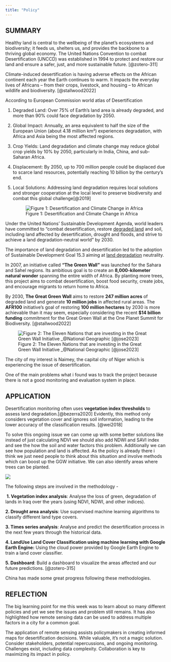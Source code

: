 ```yaml
---
title: "Policy"
---
```


## SUMMARY

Healthy land is central to the wellbeing of the planet's ecosystems and biodiversity; it feeds us, shelters us, and provides the backbone to a thriving global economy. The United Nations Convention to combat Desertification (UNCCD) was established in 1994 to protect and restore our land and ensure a safer, just, and more sustainable future. [@zotero-311]

Climate-induced desertification is having adverse effects on the African continent each year the Earth continues to warm. It impacts the everyday lives of Africans -- from their crops, livestock, and housing -- to African wildlife and biodiversity. [@stallwood2022]

According to European Commission world atlas of Desertification

1.  Degraded Land: Over 75% of Earth's land area is already degraded, and more than 90% could face degradation by 2050.

2.  Global Impact: Annually, an area equivalent to half the size of the European Union (about 4.18 million km²) experiences degradation, with Africa and Asia being the most affected regions.

3.  Crop Yields: Land degradation and climate change may reduce global crop yields by 10% by 2050, particularly in India, China, and sub-Saharan Africa.

4.  Displacement: By 2050, up to 700 million people could be displaced due to scarce land resources, potentially reaching 10 billion by the century's end.

5.  Local Solutions: Addressing land degradation requires local solutions and stronger cooperation at the local level to preserve biodiversity and combat this global challenge[@2019]

    ![Figure 1: Desertification and Climate Change in Africa](images/africa_desertification.png)

Under the United Nations' Sustainable Development Agenda, world leaders have committed to "combat desertification, restore [degraded land](https://phys.org/tags/degraded+land/) and soil, including land affected by desertification, drought and floods, and strive to achieve a land degradation-neutral world" by 2030.

The importance of land degradation and desertification led to the adoption of Sustainable Development Goal 15.3 aiming at [land degradation](https://phys.org/tags/land+degradation/) neutrality.

In 2007, an initiative called **"The Green Wall"** was launched for the Sahara and Sahel regions. Its ambitious goal is to create an **8,000-kilometer natural wonder** spanning the entire width of Africa. By planting more trees, this project aims to combat desertification, boost food security, create jobs, and encourage migrants to return home to Africa.

By 2030, **The Great Green Wall** aims to restore **247 million acres** of degraded land and generate **10 million jobs** in affected rural areas. The **AFR100** initiative's goal of restoring **100 million hectares** by 2030 is more achievable than it may seem, especially considering the recent **\$14 billion funding** commitment for the Great Green Wall at the One Planet Summit for Biodiversity. [@stallwood2022]

![Figure 2: The Eleven Nations that are investing in the Great Green Wall Initiative \_\@National Geographic [@jose2023]](images/A11157-Project-in-depth-The-Great-Green-Wall-Africa-Image-1-1.webp)

The city of my interest is Naimey, the capital city of Niger which is experiencing the issue of desertification.

One of the main problems what i found was to track the project because there is not a good monitoring and evaluation system in place.

## APPLICATION

Desertification monitoring often uses **vegetation index thresholds** to assess land degradation.[@bezerra2020] Evidently, this method only considers vegetation cover and ignores soil information, leading to the lower accuracy of the classification results. [@wei2018]

To solve this ongoing issue we can come up with some better solutions like instead of just calculating NDVI we should also add NDWI and SAVI index and see the how the soil and water factors this problem. Additionally we can see how population and land is affected. As the policy is already there i think we just need people to think about this situation and involve methods which can boost up the GGW initiative. We can also identify areas where trees can be planted.

![](images/Tree%20cover%20restoration%20potential%20of%20GGW.png){fig-align="center"}

The following steps are involved in the methodology -

 **1. Vegetation index analysis**: Analyse the loss of green, degradation of lands in Iraq over the years (using NDVI, NDWI, and other indices).

**2. Drought area analysis**: Use supervised machine learning algorithms to classify different land type covers.

**3. Times series analysis**: Analyse and predict the desertification process in the next few years through the historical data.

**4. LandUse Land Cover Classification using machine learning with Google Earth Engine:** Using the cloud power provided by Google Earth Engine to train a land cover classifier.

**5. Dashboard**: Build a dashboard to visualize the areas affected and our future predictions. [@zotero-315]

China has made some great progress following these methodologies.

## REFLECTION

The big learning point for me this week was to learn about so many different policies and yet we see the issues and problem still remains. It has also highlighted how remote sensing data can be used to address multiple factors in a city for a common goal.

The application of remote sensing assists policymakers in creating informed maps for desertification decisions. While valuable, it's not a magic solution. Consider stakeholders, potential repercussions, and ongoing monitoring. Challenges exist, including data complexity. Collaboration is key to maximizing its impact in policy.
